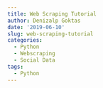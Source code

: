 ```yaml
---
title: Web Scraping Tutorial
author: Denizalp Goktas
date: '2019-06-10'
slug: web-scraping-tutorial
categories:
  - Python
  - Webscraping
  - Social Data
tags:
  - Python
---
```

